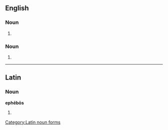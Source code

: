 ==English==

===Noun===
{{en-noun|epheboi}}

# {{synonym of|ephebe|lang=en}}

===Noun===
{{head|en|noun plural form}}

# {{plural of|ephebo|lang=en}}

----

==Latin==
{{wikipedia}}

===Noun===
'''ephēbōs''' {{g|m}}

# {{inflection of|ephēbus||acc|p|lang=la}}

[[Category:Latin noun forms]]